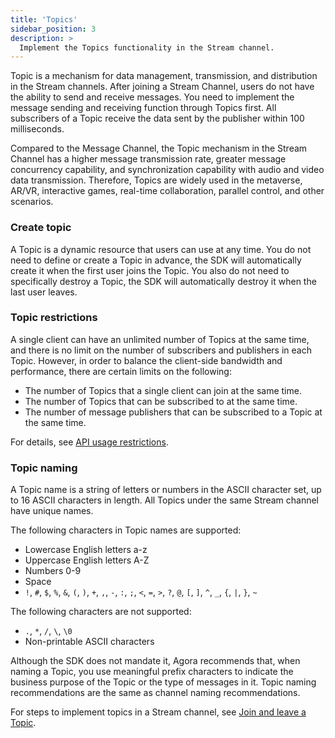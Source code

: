 ```yaml
---
title: 'Topics'
sidebar_position: 3
description: >
  Implement the Topics functionality in the Stream channel.
---
```


Topic is a mechanism for data management, transmission, and distribution in the Stream channels. After joining a Stream Channel, users do not have the ability to send and receive messages. You need to implement the message sending and receiving function through Topics first. All subscribers of a Topic receive the data sent by the publisher within 100 milliseconds.

Compared to the Message Channel, the Topic mechanism in the Stream Channel has a higher message transmission rate, greater message concurrency capability, and synchronization capability with audio and video data transmission. Therefore, Topics are widely used in the metaverse, AR/VR, interactive games, real-time collaboration, parallel control, and other scenarios.

### Create topic

A Topic is a dynamic resource that users can use at any time. You do not need to define or create a Topic in advance, the SDK will automatically create it when the first user joins the Topic. You also do not need to specifically destroy a Topic, the SDK will automatically destroy it when the last user leaves.

### Topic restrictions

A single client can have an unlimited number of Topics at the same time, and there is no limit on the number of subscribers and publishers in each Topic. However, in order to balance the client-side bandwidth and performance, there are certain limits on the following:

- The number of Topics that a single client can join at the same time.
- The number of Topics that can be subscribed to at the same time.
- The number of message publishers that can be subscribed to a Topic at the same time.

For details, see [API usage restrictions](../reference/limitations).

### Topic naming

A Topic name is a string of letters or numbers in the ASCII character set, up to 16 ASCII characters in length. All Topics under the same Stream channel have unique names.

The following characters in Topic names are supported:

- Lowercase English letters a-z
- Uppercase English letters A-Z
- Numbers 0-9
- Space
- `!`, `#`, `$`, `%`, `&`, `(`, `)`, `+`, `,`, `-`, `:`, `;`, `<`, `=`, `>`, `?`, `@`, `[`, `]`, `^`, `_`, `{`, `|`, `}`, `~`

The following characters are not supported:

- `.`, `*`, `/`, `\`, `\0`
- Non-printable ASCII characters

Although the SDK does not mandate it, Agora recommends that, when naming a Topic, you use meaningful prefix characters to indicate the business purpose of the Topic or the type of messages in it. Topic naming recommendations are the same as channel naming recommendations.

For steps to implement topics in a Stream channel, see [Join and leave a Topic](stream-channel#join-and-leave-a-topic-).